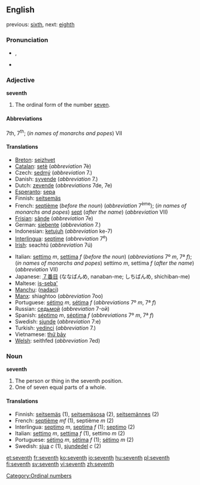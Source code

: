 ==English==
previous: [[sixth]], next: [[eighth]]

===Pronunciation===
*{{IPA|/sɛvnθ/}}, {{SAMPA|/sEvnT/}}
*{{audio|en-us-seventh.ogg|Audio (US)}}


===Adjective===
'''seventh'''
# The ordinal form of the number [[seven]].

====Abbreviations====
7th, 7<sup>th</sup>; (''in names of monarchs and popes'') VII

====Translations====
{{top}}
*[[Breton]]: [[seizhvet]]
*[[Catalan]]: [[setè]] (''abbreviation'' 7è)
*Czech: [[sedmý]] (''abbreviation'' 7.)
*Danish: [[syvende]] (''abbreviation'' 7.)
*Dutch: [[zevende]] (''abbreviations'' 7de, 7e)
*[[Esperanto]]: [[sepa]]
*Finnish: [[seitsemäs]] 
*French: [[septième]] (''before the noun'') (''abbreviation'' 7<sup>ème</sup>); (''in names of monarchs and popes'') [[sept]] (''after the name'') (''abbreviation'' VII)
*[[Frisian]]: [[sânde]] (''abbreviation'' 7e)
*German: [[siebente]] (''abbreviation'' 7.)
*Indonesian: [[ketujuh]] (''abbreviation'' ke-7)
*[[Interlingua]]: [[septime]] (''abbreviation'' 7<sup>e</sup>)
*[[Irish]]: seachtú (''abbreviation'' 7ú)
{{mid}}
*Italian: [[settimo]] ''m'', [[settima]] ''f'' (''before the noun'') (''abbreviations'' 7º ''m'', 7ª ''f''); (''in names of monarchs and popes'') settimo ''m'', settima ''f'' (''after the name'') (''abbreviation'' VII)
*Japanese: [[７番目]] (ななばんめ, nanaban-me; しちばんめ, shichiban-me)
*Maltese: [[is-seba']]
*[[Manchu]]: ([[nadaci]])
*[[Manx]]: shiaghtoo (''abbreviation'' 7oo)
*Portuguese: [[sétimo]] ''m'', [[sétima]] ''f'' (''abbreviations'' 7º ''m'', 7ª ''f'')
*Russian: [[седьмой]] (''abbreviation'' 7-ой)
*Spanish: [[séptimo]] ''m'', [[séptima]] ''f'' (''abbreviations'' 7º ''m'', 7ª ''f'')
*Swedish: [[sjunde]] (''abbreviation'' 7:e)
*Turkish: [[yedinci]] (''abbreviation'' 7.)
*Vietnamese: [[thứ bảy]]
*[[Welsh]]: seithfed (''abbreviation'' 7ed)
{{bottom}}

===Noun===
'''seventh'''

#The person or thing in the seventh position.
#One of seven equal parts of a whole.

====Translations====

*Finnish: [[seitsemäs]] (1), [[seitsemäsosa]] (2), [[seitsemännes]] (2)
*French: [[septième]] ''mf'' (1), septième ''m'' (2)
*Interlingua: [[septimo]] ''m'', [[septima]] ''f'' (1); [[septimo]] (2)
*Italian: [[settimo]] ''m'', [[settima]] ''f'' (1), settimo ''m'' (2)
*Portuguese: [[sétimo]] ''m'', [[sétima]] ''f'' (1); [[sétimo]] ''m'' (2)
*Swedish: [[sjua]] ''c'' (1), [[sjundedel]] ''c'' (2)

[[Category:Ordinal numbers]]

[[et:seventh]]
[[fr:seventh]]
[[ko:seventh]]
[[io:seventh]]
[[hu:seventh]]
[[pl:seventh]]
[[fi:seventh]]
[[sv:seventh]]
[[vi:seventh]]
[[zh:seventh]]